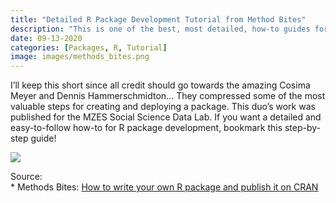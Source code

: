 ```yaml
---
title: "Detailed R Package Development Tutorial from Method Bites"
description: "This is one of the best, most detailed, how-to guides for developing your own R package from A-to-Z"
date: 09-13-2020
categories: [Packages, R, Tutorial]
image: images/methods_bites.png
---
```


I'll keep this short since all credit should go towards the amazing Cosima Meyer and Dennis Hammerschmidton... They compressed some of the most valuable steps for creating and deploying a package. This duo's work was published for the MZES Social Science Data Lab. If you want a detailed and easy-to-follow how-to for R package development, bookmark this step-by-step guide!

![](./images/package_dev.png)

Source:<br>
* Methods Bites: [How to write your own R package and publish it on CRAN](https://www.mzes.uni-mannheim.de/socialsciencedatalab/article/r-package/)